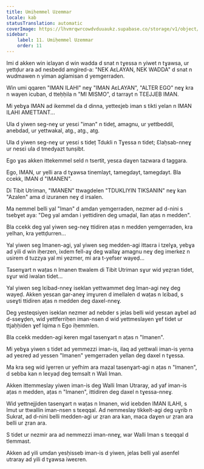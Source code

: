 ```yaml
---
title: Umiḥemmel Uzemmar
locale: kab
statusTranslation: automatic
coverImage: https://lhvmrqwrcowdvduuaukz.supabase.co/storage/v1/object/public/strapi-uploads/small_cover-tratado-de-psicologia-revolucionaria.webp-5e15e1cec4e0ebebcde5d7fc7565d8fd.webp
sidebar:
    label: 11. Umiḥemmel Uzemmar
    order: 11
---
```

Imi d akken win iɛlayan d win wadda d snat n tɣessa n yiwet n tɣawsa, ur yettḍur ara ad nesbedd amgired-a: "NEK AɛLAYAN, NEK WADDA" d snat n wudmawen n yiman aglamisan d yemgerraden.

Win umi qqaren "IMAN ILAHI" neɣ "IMAN AɛLAYAN", "ALTER EGO" neɣ kra n wayen icuban, d tteḥḥila n "MI MISMO", d tarrayt n TƐEJJEB IMAN.

Mi yebɣa IMAN ad ikemmel da d dinna, yetteɛjeb iman s tikti yelan n IMAN ILAHI AMETTANT...

Ula d yiwen seg-neɣ ur yesɛi "iman" n tideț, amagnu, ur yettbeddil, anebdad, ur yettwakal, atg., atg., atg.

Ula d yiwen seg-neɣ ur yesɛi s tideț Tdukli n Tɣessa n tidet; Ɛlaḥsab-nneɣ ur nesɛi ula d tmedyazt tunṣibt.

Ego ɣas akken ittekemmel seld n tsertit, yesɛa daɣen tazwara d taggara.

Ego, IMAN, ur yelli ara d tɣawsa tinemlayt, tamegdayt, tamegdayt. Bla ccekk, IMAN d "IMANEN".

Di Tibit Utriman, "IMANEN" ttwagdelen "TDUKLIYIN TIKSANIN" neɣ kan "Azalen" ama d izuranen neɣ d irsalen.

Ma nemmel belli yal "Iman" d amdan yemgerraden, nezmer ad d-nini s tsebɣet aya: "Deg yal amdan i yettidiren deg umaḍal, llan aṭas n medden".

Bla ccekk deg yal yiwen seg-neɣ ttidiren aṭas n medden yemgerraden, kra yelhan, kra yettḍurren...

Yal yiwen seg Imanen-agi, yal yiwen seg medden-agi ittaɛra i tzelɣa, yebɣa ad yili d win iḥerzen, ixdem fell-aɣ deg wallaɣ amagnu neɣ deg imerkez n usirem d tuzzya yal mi yezmer, mi ara t-yefser wayeḍ...

Tasenɣart n waṭas n Imanen ttwalem di Tibit Utriman sɣur wid yeẓran tidet, sɣur wid iwalan tidet...

Yal yiwen seg lɛibad-nneɣ iseklan yettwammet deg Iman-agi neɣ deg wayeḍ. Akken yesɛan gar-aneɣ imɣuren d imellalen d waṭas n lɛibad, s useɣti ttidiren aṭas n medden deg daxel-nneɣ.

Deg yesteqsiyen iseklan nezmer ad nebder s jelas belli wid yesɛan aɣbel ad d-sseɣḍen, wid yettferriḥen iman-nsen d wid yettmeslayen ɣef tidet ur ttjaḥḥiden ɣef lqima n Ego iḥemmlen.

Bla ccekk medden-agi keren mgal tasenɣart n aṭas n "Imanen".

Mi yebɣa yiwen s tidet ad yemmezzi iman-is, ilaq ad yettwali iman-is yerna ad yeɛreḍ ad yessen "Imanen" yemgerraden yellan deg daxel n tɣessa.

Ma kra seg wid iɣerren ur yefhim ara mazal tasenɣart-agi n aṭas n "Imanen", d sebba kan n leɛyaḍ deg temsalt n Wali Iman.

Akken ittemmeslay yiwen iman-is deg Walli Iman Utraray, ad yaf iman-is aṭas n medden, aṭas n "Imanen", ittidiren deg daxel n tɣessa-nneɣ.

Wid yettnejjiden tasenɣart n waṭas n Imanen, wid iɛebden IMAN ILAHI, s lmut ur ttwallin iman-nsen s tɛeqqal. Ad nemmeslay tikkelt-agi deg uɣrib n Sukrat, ad d-nini belli medden-agi ur ẓran ara kan, maca daɣen ur ẓran ara belli ur ẓran ara.

S tidet ur nezmir ara ad nemmezzi iman-nneɣ, war Walli Iman s tɛeqqal d tlemmast.

Akken ad yili umdan yesḥisseb iman-is d yiwen, jelas belli yal asenfel utraray ad yili d tɣawsa iweɛren.

